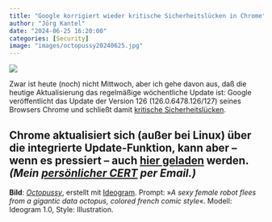 ```yaml
---
title: "Google korrigiert wieder kritische Sicherheitslücken in Chrome"
author: "Jörg Kantel"
date: "2024-06-25 16:20:00"
categories: [Security]
image: "images/octopussy20240625.jpg"
---
```


[![](images/octopussy20240625-b.jpg)](https://www.flickr.com/photos/schockwellenreiter/53771736284/)

Zwar ist heute (noch) nicht Mittwoch, aber ich gehe davon aus, daß die heutige Aktualisierung das regelmäßige wöchentliche Update ist: Google veröffentlicht das Update der Version 126 (126.0.6478.126/127) seines Browsers Chrome und schließt damit [kritische Sicherheitslücken](https://chromereleases.googleblog.com/2024/06/stable-channel-update-for-desktop_24.html).


Chrome aktualisiert sich (außer bei Linux) über die integrierte Update-Funktion, kann aber -- wenn es pressiert -- auch [hier geladen](https://www.google.com/intl/de/chrome/browser/) werden. *(Mein [persönlicher CERT](http://www.gwdg.de/~mreiman1/) per Email.)*
---

**Bild**: *[Octopussy](https://www.flickr.com/photos/schockwellenreiter/53771736284/)*, erstellt mit [Ideogram](https://ideogram.ai/). Prompt: »*A sexy female robot flees from a gigantic data octopus, colored french comic style*«. Modell: Ideogram 1.0, Style: Illustration.